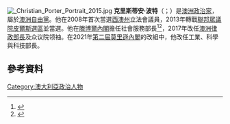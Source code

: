 {{NoteTA
|G1=People
|G2=Country
}}
[[File:_Christian_Porter_Portrait_2015.jpg|thumb]]
'''克里斯蒂安·波特'''（{{lang-en|Christian Porter}}；{{bd|1970年|7月11日}}）是[[澳洲|澳洲]][[政治家|政治家]]，屬於[[澳洲自由黨|澳洲自由黨]]。他在2008年首次當選[[西澳州|西澳州]]立法會議員，2013年轉戰[[澳洲眾議院|聯邦眾議院]][[皮爾斯_(澳大利亞國會選區)|皮爾斯選區]]並當選。他在[[滕博爾內閣|滕博爾內閣]]擔任社會服務部長<ref name="reshuffle2014-3">{{cite news|title=Tony Abbott cabinet reshuffle moves Scott Morrison out of immigration|date=21 December 2014|accessdate=21 December 2014|url=http://www.theguardian.com/australia-news/2014/dec/21/tony-abbott-cabinet-reshuffle-moves-scott-morrison-out-of-immigration|author=Taylor, Lenore|work=[[Guardian_Australia|Guardian Australia]]|archive-date=2020-11-12|archive-url=https://web.archive.org/web/20201112013943/http://www.theguardian.com/australia-news/2014/dec/21/tony-abbott-cabinet-reshuffle-moves-scott-morrison-out-of-immigration|dead-url=no}}</ref><ref name="sworn">{{cite news|title=Tony Abbott's revamped Ministry sworn in at Government House|url=http://www.news.com.au/national/tony-abbotts-revamped-ministry-sworn-in-at-government-house/story-fncynjr2-1227164880085|work=news.com.au|publisher=[[News_Corp_Australia|News Corp Australia]]|date=23 December 2014|accessdate=23 December 2014|archive-date=2015-09-14|archive-url=https://web.archive.org/web/20150914052514/http://www.news.com.au/national/tony-abbotts-revamped-ministry-sworn-in-at-government-house/story-fncynjr2-1227164880085|dead-url=no}}</ref>，2017年改任[[澳洲律政部長|澳洲律政部長]]及众议院领袖。在2021年[[第二屆莫里遜內閣|第二屆莫里遜內閣]]的改組中，他改任工業、科學與科技部長。

==參考資料==
{{reflist}}
[[Category:澳大利亞政治人物|Category:澳大利亞政治人物]]